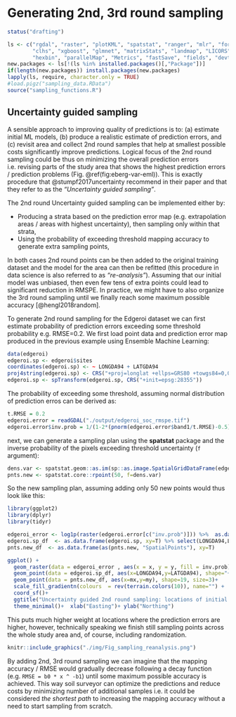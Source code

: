 # Generating 2nd, 3rd round sampling

```r
status("drafting")
```

```r
ls <- c("rgdal", "raster", "plotKML", "spatstat", "ranger", "mlr", "forestError", 
        "clhs", "xgboost", "glmnet", "matrixStats", "landmap", "LICORS", "h2o", "yardstick", 
        "hexbin", "parallelMap", "Metrics", "fastSave", "fields", "devtools", "Cubist")
new.packages <- ls[!(ls %in% installed.packages()[,"Package"])]
if(length(new.packages)) install.packages(new.packages)
lapply(ls, require, character.only = TRUE)
#load.pigz("sampling_data.RData")
source("sampling_functions.R")
```

## Uncertainty guided sampling

A sensible approach to improving quality of predictions is to: (a) estimate initial 
ML models, (b) produce a realistic estimate of prediction errors, and (c) revisit 
area and collect 2nd round samples that help at smallest possible costs significantly 
improve predictions. Logical focus of the 2nd round sampling could be thus on minimizing 
the overall prediction errors i.e. revising parts of the study area that shows the 
highest prediction errors / prediction problems (Fig. \@ref(fig:eberg-var-eml)). 
This is exactly procedure that @stumpf2017uncertainty recommend in their paper and 
that they refer to as the _“Uncertainty guided sampling”_. 

The 2nd round Uncertainty guided sampling can be implemented either by:

- Producing a strata based on the prediction error map (e.g. extrapolation areas / areas with highest uncertainty), then sampling only within that strata,
- Using the probability of exceeding threshold mapping accuracy to generate extra sampling points,

In both cases 2nd round points can be then added to the original training dataset and the 
model for the area can then be refitted (this procedure in data science is also referred to as _“re-analysis”_). 
Assuming that our initial model was unbiased, then even few tens of extra points 
could lead to significant reduction in RMSPE. In practice, we might have to also 
organize the 3rd round sampling until we finally reach some maximum possible accuracy [@hengl2018random].

To generate 2nd round sampling for the Edgeroi dataset we can first estimate probability 
of prediction errors exceeding some threshold probability e.g. RMSE=0.2. We first 
load point data and prediction error map produced in the previous example using 
Ensemble Machine Learning:

```r
data(edgeroi)
edgeroi.sp <- edgeroi$sites
coordinates(edgeroi.sp) <- ~ LONGDA94 + LATGDA94
proj4string(edgeroi.sp) <- CRS("+proj=longlat +ellps=GRS80 +towgs84=0,0,0,0,0,0,0 +no_defs")
edgeroi.sp <- spTransform(edgeroi.sp, CRS("+init=epsg:28355"))
```

The probability of exceeding some threshold, assuming normal distribution of prediction 
erros can be derived as:

```r
t.RMSE = 0.2
edgeroi.error = readGDAL("./output/edgeroi_soc_rmspe.tif")
edgeroi.error$inv.prob = 1/(1-2*(pnorm(edgeroi.error$band1/t.RMSE)-0.5)) 
```

next, we can generate a sampling plan using the **spatstat** package and the inverse 
probability of the pixels exceeding threshold uncertainty (`f` argument):

```r
dens.var <- spatstat.geom::as.im(sp::as.image.SpatialGridDataFrame(edgeroi.error["inv.prob"]))
pnts.new <- spatstat.core::rpoint(50, f=dens.var)
```

So the new sampling plan, assuming adding only 50 new points would thus look like this:

```r


library(ggplot2)
library(dplyr)
library(tidyr)

edgeroi_error <- log1p(raster(edgeroi.error[c("inv.prob")])) %>%  as.data.frame(xy=T) %>% rename(inv.prob=layer)
edgeroi.sp_df  <- as.data.frame(edgeroi.sp, xy=T) %>% select(LONGDA94,LATGDA94)
pnts.new_df  <- as.data.frame(as(pnts.new, "SpatialPoints"), xy=T) 

ggplot() +
  geom_raster(data = edgeroi_error , aes(x = x, y = y, fill = inv.prob)) + 
  geom_point(data = edgeroi.sp_df, aes(x=LONGDA94,y=LATGDA94), shape="+", size=3, colour="blue")+
  geom_point(data = pnts.new_df, aes(x=mx,y=my), shape=19, size=3)+
  scale_fill_gradientn(colours  = rev(terrain.colors(10)), name="") + 
  coord_sf()+
  ggtitle("Uncertainty guided 2nd round sampling: locations of initial (+) \nand 2nd round points (dots) ") +
  theme_minimal()+  xlab("Easting")+ ylab("Northing")
```

This puts much higher weight at locations where the prediction errors are higher, 
however, technically speaking we finish still sampling points across the whole 
study area and, of course, including randomization.

```r
knitr::include_graphics("./img/Fig_sampling_reanalysis.png")
```

By adding 2nd, 3rd round sampling we can imagine that the mapping accuracy / RMSE 
would gradually decrease following a decay function (e.g. `RMSE = b0 * x ^ -b1`) until some 
maximum possible accuracy is achieved. This way soil surveyor can optimize the 
predictions and reduce costs by minimizing number of additional samples i.e. it 
could be considered _the shortest path_ to increasing the mapping accuracy without 
a need to start sampling from scratch.
